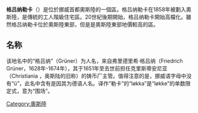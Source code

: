 {{unreferenced|time=2016-02-23T06:18:15+00:00}}
{{Infobox settlement
| name                   = 格吕纳勒卡区
| official_name          = Bydel Grünerløkka
| type                   = 区
| image_shield           = Oslo komm.svg
| image_map              = oslo grunerlokka.png
| image_skyline          = Grunerlokka Oslo.jpg
| image_caption          = 格吕纳勒卡
| latd =  | latm =  | lats =  | latNS = N
| longd =  | longm=  | longs=  | longEW= E
| coordinates_display    = inline,title
| coordinates_region     = NO
| subdivision_type       = 国家
| subdivision_name       = {{NOR}}
| subdivision_type2      = 城市
| subdivision_name2      = [[奥斯陆|奥斯陆]]
| iso_code               = [[ISO_3166-2:NO|NO-030102]]
| leader_title           = <!-- Governor -->
| leader_name            =
| area_total_km2         = 4.75
| area_footnotes         =
| area_rank              =
| area_note              =
| population_as_of       = 2009
| population_total       = 43961
| population_footnotes   =
| population_rank        =
| population_note        =
| population_density_km2 = auto
| timezone1              = [[Central_European_Time|CET]]
| utc_offset1            = +1
| timezone1_DST          = [[Central_European_Summer_Time|CEST]]
| utc_offset1_DST        = +2
| website                = [http://www.bydel-grunerlokka.oslo.kommune.no/ bydel-grunerlokka.<br />oslo.kommune.no]
}}
'''格吕纳勒卡'''（{{lang-no|Grünerløkka}}）是位於挪威首都奧斯陸的一個區。格吕纳勒卡在1858年被劃入奧斯陸，是傳統的工人階級住宅區。20世紀後期開始，格吕纳勒卡開始高檔化。雖然格吕纳勒卡位於奧斯陸東部，但是是奧斯陸東部地價較高的區。

== 名称 ==
该地名中的“格吕纳”（Grüner）为人名，来自弗里德里希·格吕纳（Friedrich Grüner，1628年-1674年），其于1651年至去世前担任克里斯蒂安尼亚（Christiania ，奥斯陆的旧称）的铸币厂主管。值得注意的是，挪威语字母中没有“ü”，此名中含有是因其为德语人名。译作“勒卡”的“løkka”是“løkke”的单数限定式，意为“围场”。{{奧斯陸行政區劃}}
[[Category:奧斯陸|Category:奧斯陸]]

{{挪威小作品}}